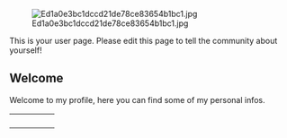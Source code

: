 [[File:Ed1a0e3bc1dccd21de78ce83654b1bc1.jpg|thumb]]

This is your user page. Please edit this page to tell the community about yourself!

=='''Welcome'''==
Welcome to my profile, here you can find some of my personal infos.
{| border="0" cellpadding="0" cellspacing="0" class="article-table" style="margin: 0px auto; width: 300px;"
| style="text-align:center;"|
|
|
|
|
|-
|
|
|
|
|
|-
|
|
|
|
|
|-
|
|
|
|
|
|}